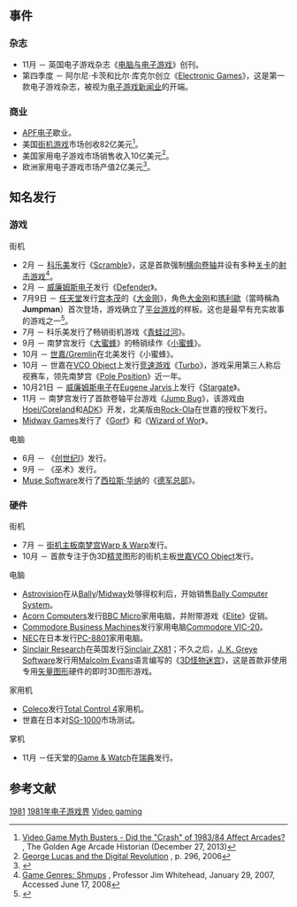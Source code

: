 {{More references|time=2015-03-02T14:33:04+00:00}}
{{NoteTA
| G1=Games
}}

== 事件 ==

=== 杂志 ===

* 11月 － 英国电子游戏杂志《[[电脑与电子游戏|电脑与电子游戏]]》创刊。
* 第四季度 － 阿尔尼·卡茨和比尔·库克尔创立《[[Electronic_Games|Electronic Games]]》，这是第一款电子游戏杂志，被视为[[电子游戏新闻业|电子游戏新闻业]]的开端。

=== 商业 ===

* [[APF电子|APF电子]]歇业。
* 美国[[街机游戏|街机游戏]]市场创收82亿美元<ref>[http://allincolorforaquarter.blogspot.co.uk/2013/12/video-game-myth-buster-did-crash-of.html Video Game Myth Busters - Did the "Crash" of 1983/84 Affect Arcades?] {{Wayback|url=http://allincolorforaquarter.blogspot.co.uk/2013/12/video-game-myth-buster-did-crash-of.html |date=20141022101203 }}, The Golden Age Arcade Historian (December 27, 2013)</ref>。
* 美国家用电子游戏市场销售收入10亿美元<ref>[http://www.droidmaker.com/Droidmaker.Ch18.pdf#page=12 George Lucas and the Digital Revolution] {{Wayback|url=http://www.droidmaker.com/Droidmaker.Ch18.pdf#page=12 |date=20150129112138 }}, p. 296, 2006</ref>。
* 欧洲家用电子游戏市场产值2亿美元<ref>{{Cite web |url=http://2600connection.com/library/magazines/spectrum/spectrum_dec82.pdf#page=7 |title=存档副本 |accessdate=2015-03-02 |archive-date=2014-11-07 |archive-url=https://web.archive.org/web/20141107055201/http://2600connection.com/library/magazines/spectrum/spectrum_dec82.pdf#page=7 |dead-url=yes }}</ref>。

== 知名发行 ==

=== 游戏 ===

; 街机
* 2月 － [[科乐美|科乐美]]发行《[[Scramble|Scramble]]》，这是首款强制[[横向卷轴游戏|横向卷轴]]并设有多种[[游戏关卡|关卡]]的[[射击游戏|射击游戏]]<ref name="lecture">[http://www.cse.ucsc.edu/classes/cmps080k/Winter07/lectures/shmups.pdf Game Genres: Shmups] {{Wayback|url=http://www.cse.ucsc.edu/classes/cmps080k/Winter07/lectures/shmups.pdf |date=20130617091132 }}, Professor Jim Whitehead, January 29, 2007, Accessed June 17, 2008</ref>。
* 2月 － [[威廉姆斯电子|威廉姆斯电子]]发行《[[Defender_(游戏)|Defender]]》。
* 7月9日 － [[任天堂|任天堂]]发行[[宫本茂|宫本茂]]的《[[大金刚_(游戏)|大金刚]]》，角色[[大金刚_(角色)|大金刚]]和[[马力欧_(角色)|瑪利歐]]（當時稱為'''Jumpman'''）首次登场，游戏确立了[[平台游戏|平台游戏]]的样板。这也是最早有充实故事的游戏之一<ref>{{cite web |url=http://www.arcade-history.com/?n=donkey-kong&page=detail&id=666 |title=donkey kong [coin-op] arcade video game, nintendo co., ltd. (1981) |publisher=Arcade-history.com |date= |accessdate=2013-02-28 |archive-date=2007-10-20 |archive-url=https://web.archive.org/web/20071020111301/http://www.arcade-history.com/?n=donkey-kong&page=detail&id=666 |dead-url=no }}</ref>。
* 7月 － 科乐美发行了畅销街机游戏《[[青蛙过河|青蛙过河]]》。
* 9月 － 南梦宫发行《[[大蜜蜂_(游戏)|大蜜蜂]]》的畅销续作《[[小蜜蜂_(游戏)|小蜜蜂]]》。
* 10月 － [[Gremlin产业|世嘉/Gremlin]]在北美发行《小蜜蜂》。
* 10月 － 世嘉在[[VCO_Object|VCO Object]]上发行[[竞速游戏|竞速游戏]]《[[Turbo_(游戏)|Turbo]]》，游戏采用第三人称后视赛车，领先南梦宫《[[Pole_Position|Pole Position]]》近一年。
* 10月21日 － [[威廉姆斯电子|威廉姆斯电子]]在[[Eugene_Jarvis|Eugene Jarvis]]上发行《[[Stargate|Stargate]]》。
* 11月 － 南梦宫发行了首款卷轴平台游戏《[[Jump_Bug|Jump Bug]]》，该游戏由[[Banpresto|Hoei/Coreland]]和[[ADK_(游戏公司)|ADK]]》开发，北美版由[[Rock-Ola|Rock-Ola]]在世嘉的授权下发行。
* [[Midway_Games|Midway Games]]发行了《[[Gorf|Gorf]]》和《[[Wizard_of_Wor|Wizard of Wor]]》。

; 电脑
* 6月 － 《[[创世纪I|创世纪I]]》发行。
* 9月 － 《巫术》发行。
* [[Muse_Software|Muse Software]]发行了[[西拉斯·华纳|西拉斯·华纳]]的《[[德军总部|德军总部]]》。

=== 硬件 ===

; 街机
* 7月 － [[街机主板|街机主板]][[南梦宫Warp_&_Warp|南梦宫Warp & Warp]]发行。
* 10月 － 首款专注于伪3D[[精灵_(计算机图形学)|精灵]]图形的街机主板[[世嘉VCO_Object|世嘉VCO Object]]发行。

; 电脑
* [[Astrovision|Astrovision]]在从[[Bally_Technologies|Bally]]/[[Midway_Games|Midway]]处够得权利后，开始销售[[Bally_Computer_System|Bally Computer System]]。
* [[Acorn_Computers|Acorn Computers]]发行[[BBC_Micro|BBC Micro]]家用电脑，并附带游戏《[[Elite_(游戏)|Elite]]》促销。
* [[Commodore_Business_Machines|Commodore Business Machines]]发行家用电脑[[Commodore_VIC-20|Commodore VIC-20]]。
* [[NEC|NEC]]在日本发行[[PC-8801|PC-8801]]家用电脑。
* [[Sinclair_Research|Sinclair Research]]在英国发行[[Sinclair_ZX81|Sinclair ZX81]]；不久之后，[[J._K._Greye_Software|J. K. Greye Software]]发行用[[Malcolm_Evans|Malcolm Evans]]语言编写的《[[3D怪物迷宫|3D怪物迷宫]]》，这是首款非使用专用[[矢量图形|矢量图形]]硬件的即时3D图形游戏。

; 家用机
* [[Coleco|Coleco]]发行[[Total_Control_4|Total Control 4]]家用机。
* 世嘉在日本对[[SG-1000|SG-1000]]市场测试。

; 掌机
* 11月 －任天堂的[[Game_&_Watch|Game & Watch]]在[[瑞典|瑞典]]发行。

== 参考文献 ==
{{reflist}}

{{电子游戏史}}

{{DEFAULTSORT:1981 In Video Gaming}}
[[Category:1980年代电子游戏界|1981]]
[[Category:1981年电子游戏界|]]
[[Category:1981年|Video gaming]]